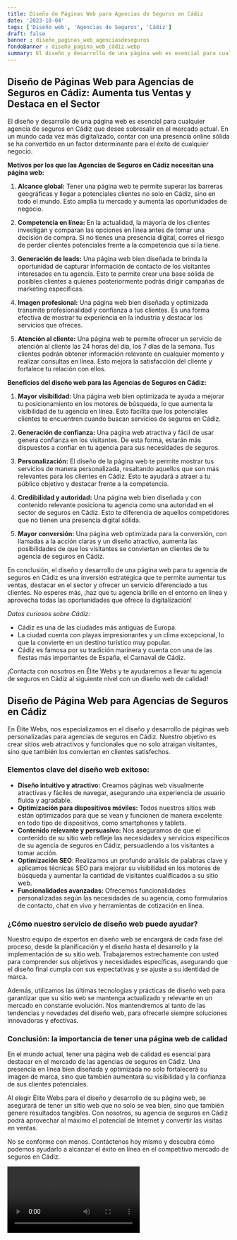 ```yaml
---
title: Diseño de Páginas Web para Agencias de Seguros en Cádiz
date: '2023-10-04'
tags: ['Diseño web', 'Agencias de Seguros', 'Cádiz']
draft: false
banner : diseño_paginas_web_agenciasdeseguros
fondoBanner : diseño_pagina_web_cádiz.webp
summary: El diseño y desarrollo de una página web es esencial para cualquier agencia de seguros en Cádiz que desee sobresalir en el mercado actual. En un mundo cada vez más digitalizado, contar con una presencia online sólida se ha convertido en un factor determinante para el éxito de cualquier negocio.
---
```


## **Diseño de Páginas Web para Agencias de Seguros en Cádiz: Aumenta tus Ventas y Destaca en el Sector**

El diseño y desarrollo de una página web es esencial para cualquier agencia de seguros en Cádiz que desee sobresalir en el mercado actual. En un mundo cada vez más digitalizado, contar con una presencia online sólida se ha convertido en un factor determinante para el éxito de cualquier negocio.

**Motivos por los que las Agencias de Seguros en Cádiz necesitan una página web:**

1. **Alcance global:** Tener una página web te permite superar las barreras geográficas y llegar a potenciales clientes no solo en Cádiz, sino en todo el mundo. Esto amplía tu mercado y aumenta las oportunidades de negocio.

2. **Competencia en línea:** En la actualidad, la mayoría de los clientes investigan y comparan las opciones en línea antes de tomar una decisión de compra. Si no tienes una presencia digital, corres el riesgo de perder clientes potenciales frente a la competencia que sí la tiene.

3. **Generación de leads:** Una página web bien diseñada te brinda la oportunidad de capturar información de contacto de los visitantes interesados en tu agencia. Esto te permite crear una base sólida de posibles clientes a quienes posteriormente podrás dirigir campañas de marketing específicas.

4. **Imagen profesional:** Una página web bien diseñada y optimizada transmite profesionalidad y confianza a tus clientes. Es una forma efectiva de mostrar tu experiencia en la industria y destacar los servicios que ofreces.

5. **Atención al cliente:** Una página web te permite ofrecer un servicio de atención al cliente las 24 horas del día, los 7 días de la semana. Tus clientes podrán obtener información relevante en cualquier momento y realizar consultas en línea. Esto mejora la satisfacción del cliente y fortalece tu relación con ellos.

**Beneficios del diseño web para las Agencias de Seguros en Cádiz:**

1. **Mayor visibilidad:** Una página web bien optimizada te ayuda a mejorar tu posicionamiento en los motores de búsqueda, lo que aumenta la visibilidad de tu agencia en línea. Esto facilita que los potenciales clientes te encuentren cuando buscan servicios de seguros en Cádiz.

2. **Generación de confianza:** Una página web atractiva y fácil de usar genera confianza en los visitantes. De esta forma, estarán más dispuestos a confiar en tu agencia para sus necesidades de seguros. 

3. **Personalización:** El diseño de la página web te permite mostrar tus servicios de manera personalizada, resaltando aquellos que son más relevantes para los clientes en Cádiz. Esto te ayudará a atraer a tu público objetivo y destacar frente a la competencia.

4. **Credibilidad y autoridad:** Una página web bien diseñada y con contenido relevante posiciona tu agencia como una autoridad en el sector de seguros en Cádiz. Esto te diferencia de aquellos competidores que no tienen una presencia digital sólida.

5. **Mayor conversión:** Una página web optimizada para la conversión, con llamadas a la acción claras y un diseño atractivo, aumenta las posibilidades de que los visitantes se conviertan en clientes de tu agencia de seguros en Cádiz.

En conclusión, el diseño y desarrollo de una página web para tu agencia de seguros en Cádiz es una inversión estratégica que te permite aumentar tus ventas, destacar en el sector y ofrecer un servicio diferenciado a tus clientes. No esperes más, ¡haz que tu agencia brille en el entorno en línea y aprovecha todas las oportunidades que ofrece la digitalización!

*Datos curiosos sobre Cádiz:*
- Cádiz es una de las ciudades más antiguas de Europa.
- La ciudad cuenta con playas impresionantes y un clima excepcional, lo que la convierte en un destino turístico muy popular.
- Cádiz es famosa por su tradición marinera y cuenta con una de las fiestas más importantes de España, el Carnaval de Cádiz.

¡Contacta con nosotros en Élite Webs y te ayudaremos a llevar tu agencia de seguros en Cádiz al siguiente nivel con un diseño web de calidad!

<GifSeo />

<Cta />

## Diseño de Página Web para Agencias de Seguros en Cádiz

En Élite Webs, nos especializamos en el diseño y desarrollo de páginas web personalizadas para agencias de seguros en Cádiz. Nuestro objetivo es crear sitios web atractivos y funcionales que no solo atraigan visitantes, sino que también los conviertan en clientes satisfechos. 

### Elementos clave del diseño web exitoso:

- **Diseño intuitivo y atractivo:** Creamos páginas web visualmente atractivas y fáciles de navegar, asegurando una experiencia de usuario fluida y agradable.
- **Optimización para dispositivos móviles:** Todos nuestros sitios web están optimizados para que se vean y funcionen de manera excelente en todo tipo de dispositivos, como smartphones y tablets.
- **Contenido relevante y persuasivo:** Nos aseguramos de que el contenido de su sitio web refleje las necesidades y servicios específicos de su agencia de seguros en Cádiz, persuadiendo a los visitantes a tomar acción.
- **Optimización SEO**: Realizamos un profundo análisis de palabras clave y aplicamos técnicas SEO para mejorar su visibilidad en los motores de búsqueda y aumentar la cantidad de visitantes cualificados a su sitio web.
- **Funcionalidades avanzadas:** Ofrecemos funcionalidades personalizadas según las necesidades de su agencia, como formularios de contacto, chat en vivo y herramientas de cotización en línea.

### ¿Cómo nuestro servicio de diseño web puede ayudar?

Nuestro equipo de expertos en diseño web se encargará de cada fase del proceso, desde la planificación y el diseño hasta el desarrollo y la implementación de su sitio web. Trabajaremos estrechamente con usted para comprender sus objetivos y necesidades específicas, asegurando que el diseño final cumpla con sus expectativas y se ajuste a su identidad de marca.

Además, utilizamos las últimas tecnologías y prácticas de diseño web para garantizar que su sitio web se mantenga actualizado y relevante en un mercado en constante evolución. Nos mantendremos al tanto de las tendencias y novedades del diseño web, para ofrecerle siempre soluciones innovadoras y efectivas.

### Conclusión: la importancia de tener una página web de calidad

En el mundo actual, tener una página web de calidad es esencial para destacar en el mercado de las agencias de seguros en Cádiz. Una presencia en línea bien diseñada y optimizada no solo fortalecerá su imagen de marca, sino que también aumentará su visibilidad y la confianza de sus clientes potenciales.

Al elegir Élite Webs para el diseño y desarrollo de su página web, se asegurará de tener un sitio web que no solo se vea bien, sino que también genere resultados tangibles. Con nosotros, su agencia de seguros en Cádiz podrá aprovechar al máximo el potencial de Internet y convertir las visitas en ventas.

No se conforme con menos. Contáctenos hoy mismo y descubra cómo podemos ayudarlo a alcanzar el éxito en línea en el competitivo mercado de seguros en Cádiz.

<Video />

<CtaBot job='Agencias de Seguros' city='Cádiz'/>

<Gmaps query='Cádiz+españa+maps' />